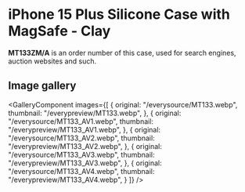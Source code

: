 
# iPhone 15 Plus Silicone Case with MagSafe - Clay

<Callout type='info' emoji='👉🏻'>**MT133ZM/A** is an order number of this case, used for search engines, auction websites and such.</Callout>

## Image gallery

<GalleryComponent
    images={[
      {
        original: "/everysource/MT133.webp",
        thumbnail: "/everypreview/MT133.webp",
      },
      {
        original: "/everysource/MT133_AV1.webp",
        thumbnail: "/everypreview/MT133_AV1.webp",
      },
      {
        original: "/everysource/MT133_AV2.webp",
        thumbnail: "/everypreview/MT133_AV2.webp",
      },
      {
        original: "/everysource/MT133_AV3.webp",
        thumbnail: "/everypreview/MT133_AV3.webp",
      },
      {
        original: "/everysource/MT133_AV4.webp",
        thumbnail: "/everypreview/MT133_AV4.webp",
      }
    ]}
  />
